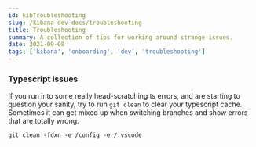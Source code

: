 ```yaml
---
id: kibTroubleshooting
slug: /kibana-dev-docs/troubleshooting
title: Troubleshooting
summary: A collection of tips for working around strange issues.
date: 2021-09-08
tags: ['kibana', 'onboarding', 'dev', 'troubleshooting']
---
```


### Typescript issues

If you run into some really head-scratching ts errors, and are starting to question your sanity, try to run `git clean` to clear your typescript cache. Sometimes it can get mixed up when switching branches and show errors that are totally wrong.

```
git clean -fdxn -e /config -e /.vscode
```
